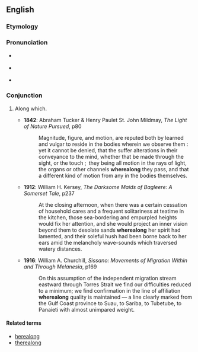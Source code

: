 ==English==

===Etymology===
{{compound|where|along}}

===Pronunciation===
* {{a|RP}} {{IPA|/ˌʍɛː.əˈlɒŋ/}}
* {{a|US}} {{IPA|/ˌʍɛɻ.əˈlɔŋ/}}
* {{hyphenation|where|a|long}}

===Conjunction===
{{en-conj}}

# {{rare}} Along which.
#* '''1842''': Abraham Tucker & Henry Paulet St. John Mildmay, ''The Light of Nature Pursued'', p80
#*: Magnitude, figure, and motion, are reputed both by learned and vulgar to reside in the bodies wherein we observe them : yet it cannot be denied, that the suffer alterations in their conveyance to the mind, whether that be made through the sight, or the touch ; they being all motion in the rays of light, the organs or other channels '''wherealong''' they pass, and that a different kind of motion from any in the bodies themselves.
#* '''1912''': William H. Kersey, ''The Darksome Maids of Bagleere: A Somerset Tale'', p237
#*: At the closing afternoon, when there was a certain cessation of household cares and a frequent solitariness at teatime in the kitchen, those sea-bordering and empurpled heights would fix her attention, and she would project an inner vision beyond them to desolate sands '''wherealong''' her spirit had lamented, and their soleful hush had been borne back to her ears amid the melancholy wave-sounds which traversed watery distances.
#* '''1916''': William A. Churchill, ''Sissano: Movements of Migration Within and Through Melanesia'', p169
#*: On this assumption of the independent migration stream eastward through Torres Strait we find our difficulties reduced to a minimum; we find confirmation in the line of affiliation '''wherealong''' quality is maintained — a line clearly marked from the Gulf Coast province to Suau, to Sariba, to Tubetube, to Panaieti with almost unimpared weight.

====Related terms====
* [[herealong]]
* [[therealong]]